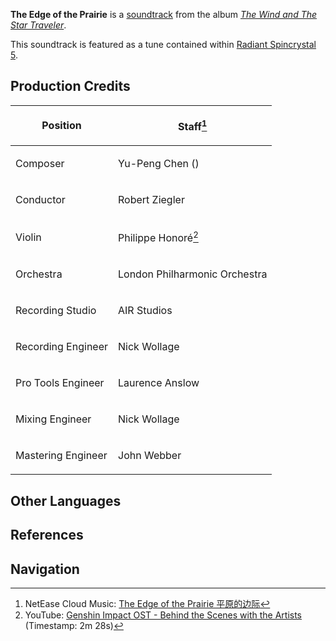 {{Soundtrack Infobox
|title          =
|image          = The Wind and The Star Traveler.png
|album          = The Wind and The Star Traveler
|disc           =
|number         = 10
|featured       = GENSHIN CONCERT 2021 "Melodies of an Endless Journey" (CD)
|featured2      =
|featured3      =
|featured_disc  = A
|featured_disc2 =
|featured_disc3 =
|youtube_id     = vsx15q1j3sc
|spotify_id     = 1WlShbc4cKHDjjx5dpJbrg
|played_in      = Mondstadt
|during         = [[Mondstadt]] (Rain)
|domain         =
|previous       = Pure Sky
|next           = A Tale of Two Dragons
}}
'''The Edge of the Prairie''' is a [[soundtrack]] from the album ''[[The Wind and The Star Traveler]]''.

This soundtrack is featured as a tune contained within [[Radiant Spincrystal 5]].

==Production Credits==
{| class="wikitable" style="text-align:left; height:0.5em"
! Position
! Staff<ref>NetEase Cloud Music: [https://music.163.com/#/song?id=1455706955 The Edge of the Prairie 平原的边际]</ref>
|-
! Composer
| Yu-Peng Chen ({{Lang|zh=陈致逸|mini=1}})
|-
! Conductor
| Robert Ziegler
|-
! Violin
| Philippe Honoré<ref>YouTube: [https://youtu.be/NWttfnCIX5E Genshin Impact OST - Behind the Scenes with the Artists] (Timestamp: 2m 28s)</ref>
|-
! Orchestra
| London Philharmonic Orchestra
|-
! Recording Studio
| AIR Studios
|-
! Recording Engineer
| Nick Wollage
|-
! Pro Tools Engineer
| Laurence Anslow
|-
! Mixing Engineer
| Nick Wollage
|-
! Mastering Engineer
| John Webber
|}
<!--
==Trivia
-->
==Other Languages==
{{Other Languages
|default_hidden = 1
|en      = The Edge of the Prairie
|zhs     = 平原的边际
|zhs_rm  = Píngyuán de Biānjì
|zht     = 平原的邊際
|zht_rm  = Píngyuán de Biānjì
|ja      = 平原のマージン
|ja_rm   = Heigen no Maajin
|ko      = {{tt|초원|草原}}의 {{tt|지평선|地平線}}
|ko_rm   = Chowon-ui Jipyeongseon
|es      = The Edge of the Prairie<ref name="RS">{{Ref/Item|Radiant Spincrystal 5|note=Spanish, French, Russian, Thai, Vietnamese, German, Indonesian, Portuguese}}</ref>
|fr      = The Edge of the Prairie<ref name="RS" />
|ru      = The Edge of the Prairie<ref name="RS" />
|th      = The Edge of the Prairie<ref name="RS" />
|vi      = Biên Giới Bình Nguyên<ref name="RS" />
|de      = The Edge of the Prairie<ref name="RS" />
|id      = The Edge of the Prairie<ref name="RS" />
|pt      = The Edge of the Prairie<ref name="RS" />
}}

==References==
{{Reflist}}

==Navigation==
{{Soundtrack Navbox|The Wind and The Star Traveler}}